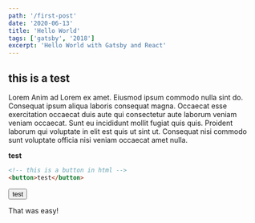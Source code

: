 ```yaml
---
path: '/first-post'
date: '2020-06-13'
title: 'Hello World'
tags: ['gatsby', '2018']
excerpt: 'Hello World with Gatsby and React'
---
```


## this is a test

Lorem Anim ad Lorem ex amet. Eiusmod ipsum commodo nulla sint do. Consequat ipsum aliqua laboris consequat magna. Occaecat esse exercitation occaecat duis aute qui consectetur aute laborum veniam veniam occaecat. Sunt eu incididunt mollit fugiat quis quis. Proident laborum qui voluptate in elit est quis ut sint ut. Consequat nisi commodo sunt voluptate officia nisi veniam occaecat amet nulla.


__test__

```html
<!-- this is a button in html -->
<button>test</button>
```

<button>test</button>

That was easy!
